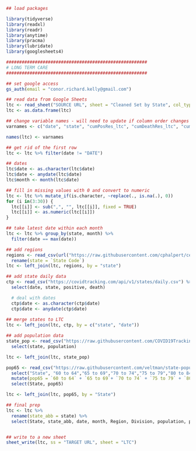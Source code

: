 

```{r setup, include=FALSE}

## load packages

library(tidyverse)
library(readxl)
library(readr)
library(anytime)
library(pracma)
library(lubridate)
library(googlesheets4)

######################################################
# LONG TERM CARE
######################################################

## set google access
gs_auth(email = "conor.richard.kelly@gmail.com")

## read data from Google Sheets
ltc <- read_sheet("SOURCE URL", sheet = "Cleaned Set by State", col_types = "c")
ltc <- as.data.frame(ltc)

## change variable names - will need to update if column order changes
varnames <- c("date", "state", "cumPosRes_ltc", "cumDeathRes_ltc", "cumPosStaff_ltc", "cumDeathStaff_ltc", "cumPosResStaff_ltc", "cumDeathResStaff_ltc", "outbrkFacil_ltc", "cumPosRes_skf", "cumDeathRes_skf", "cumPosStaff_skf", "cumDeathStaff_skf", "cumPosResStaff_skf", "cumDeathResStaff_skf", "outbrkFacil_skf", "cumPosRes_alf", "cumDeathRes_alf", "cumPosStaff_alf", "cumDeathStaff_alf", "cumPosResStaff_alf", "cumDeathResStaff_alf", "outbrkFacil_alf", "cumPosRes_other", "cumDeathRes_other", "cumPosStaff_other", "cumDeathStaff_other", "cumPosResStaff_other", "cumDeathResStaff_other", "outbrkFacil_other", "notes")

names(ltc) <- varnames

## get rid of the first row
ltc <- ltc %>% filter(date != "DATE")

## dates
ltc$date <- as.character(ltc$date)
ltc$date <- anydate(ltc$date)
ltc$month <- month(ltc$date)

## fill in missing values with 0 and convert to numeric
ltc <- ltc %>% mutate_if(is.character, ~replace(., is.na(.), 0))
for (i in(3:30)) {
  ltc[[i]] <- sub(",", "", ltc[[i]], fixed = TRUE)
  ltc[[i]] <- as.numeric(ltc[[i]])
}

## take latest date within each month
ltc <- ltc %>% group_by(state, month) %>%
  filter(date == max(date))

## add regions
regions <- read_csv(url("https://raw.githubusercontent.com/cphalpert/census-regions/master/us%20census%20bureau%20regions%20and%20divisions.csv")) %>%
  rename(state = `State Code`)
ltc <- left_join(ltc, regions, by = "state")

## add state daily data
ctp <- read_csv("https://covidtracking.com/api/v1/states/daily.csv") %>%
  select(date, state, positive, death)

  # deal with dates
  ctp$date <- as.character(ctp$date)
  ctp$date <- anydate(ctp$date)
  
## merge states to LTC
ltc <- left_join(ltc, ctp, by = c("state", "date"))

## add population data
state_pop <- read_csv("https://raw.githubusercontent.com/COVID19Tracking/associated-data/master/us_census_data/us_census_2018_population_estimates_states.csv") %>%
  select(state, population)

ltc <- left_join(ltc, state_pop)

pop65 <- read_csv("https://raw.githubusercontent.com/veltman/state-population-by-age/master/2010.csv") %>%
  select("State", "60 to 64","65 to 69","70 to 74","75 to 79","80 to 84","85+") %>%
  mutate(pop65 = `60 to 64` + `65 to 69`+ `70 to 74` + `75 to 79` + `80 to 84` + `85+`) %>%
  select(State, pop65)

ltc <- left_join(ltc, pop65, by = "State")

## final prep
ltc <- ltc %>%
  rename(state_abb = state) %>%
  select(State, state_abb, date, month, Region, Division, population, pop65, everything())


## write to a new sheet
sheet_write(ltc, ss = "TARGET URL", sheet = "LTC")

```
